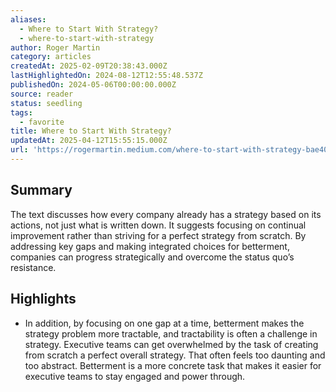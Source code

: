 ```yaml
---
aliases:
  - Where to Start With Strategy?
  - where-to-start-with-strategy
author: Roger Martin
category: articles
createdAt: 2025-02-09T20:38:43.000Z
lastHighlightedOn: 2024-08-12T12:55:48.537Z
publishedOn: 2024-05-06T00:00:00.000Z
source: reader
status: seedling
tags:
  - favorite
title: Where to Start With Strategy?
updatedAt: 2025-04-12T15:55:15.000Z
url: 'https://rogermartin.medium.com/where-to-start-with-strategy-bae40506304c'
---
```

## Summary

The text discusses how every company already has a strategy based on its actions, not just what is written down. It suggests focusing on continual improvement rather than striving for a perfect strategy from scratch. By addressing key gaps and making integrated choices for betterment, companies can progress strategically and overcome the status quo’s resistance.

## Highlights

- In addition, by focusing on one gap at a time, betterment makes the strategy problem more tractable, and tractability is often a challenge in strategy. Executive teams can get overwhelmed by the task of creating from scratch a perfect overall strategy. That often feels too daunting and too abstract. Betterment is a more concrete task that makes it easier for executive teams to stay engaged and power through.
